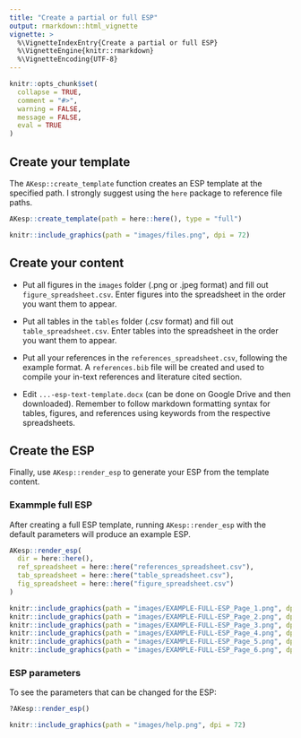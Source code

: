 ```yaml
---
title: "Create a partial or full ESP"
output: rmarkdown::html_vignette
vignette: >
  %\VignetteIndexEntry{Create a partial or full ESP}
  %\VignetteEngine{knitr::rmarkdown}
  %\VignetteEncoding{UTF-8}
---
```


```r
knitr::opts_chunk$set(
  collapse = TRUE,
  comment = "#>",
  warning = FALSE,
  message = FALSE,
  eval = TRUE
)
```

## Create your template

The `AKesp::create_template` function creates an ESP template at the specified path. I strongly suggest using the `here` package to reference file paths.

```r
AKesp::create_template(path = here::here(), type = "full")
```

```r
knitr::include_graphics(path = "images/files.png", dpi = 72)
```

## Create your content

- Put all figures in the `images` folder (.png or .jpeg format) and fill out `figure_spreadsheet.csv`. Enter figures into the spreadsheet in the order you want them to appear.

- Put all tables in the `tables` folder (.csv format) and fill out `table_spreadsheet.csv`. Enter tables into the spreadsheet in the order you want them to appear.

- Put all your references in the `references_spreadsheet.csv`, following the example format. A `references.bib` file will be created and used to compile your in-text references and literature cited section.

- Edit `...-esp-text-template.docx` (can be done on Google Drive and then downloaded). Remember to follow markdown formatting syntax for tables, figures, and references using keywords from the respective spreadsheets. 

## Create the ESP

Finally, use `AKesp::render_esp` to generate your ESP from the template content. 

### Exammple full ESP

After creating a full ESP template, running `AKesp::render_esp` with the default parameters will produce an example ESP.


```r
AKesp::render_esp(
  dir = here::here(),
  ref_spreadsheet = here::here("references_spreadsheet.csv"),
  tab_spreadsheet = here::here("table_spreadsheet.csv"),
  fig_spreadsheet = here::here("figure_spreadsheet.csv")
)
```

<p align="center">
```r
knitr::include_graphics(path = "images/EXAMPLE-FULL-ESP_Page_1.png", dpi = 72)
knitr::include_graphics(path = "images/EXAMPLE-FULL-ESP_Page_2.png", dpi = 72)
knitr::include_graphics(path = "images/EXAMPLE-FULL-ESP_Page_3.png", dpi = 72)
knitr::include_graphics(path = "images/EXAMPLE-FULL-ESP_Page_4.png", dpi = 72)
knitr::include_graphics(path = "images/EXAMPLE-FULL-ESP_Page_5.png", dpi = 72)
knitr::include_graphics(path = "images/EXAMPLE-FULL-ESP_Page_6.png", dpi = 72)
```
</p>

### ESP parameters

To see the parameters that can be changed for the ESP:
```r
?AKesp::render_esp()
```

```r
knitr::include_graphics(path = "images/help.png", dpi = 72)
```

